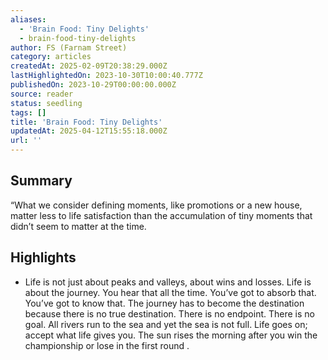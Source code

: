 ```yaml
---
aliases:
  - 'Brain Food: Tiny Delights'
  - brain-food-tiny-delights
author: FS (Farnam Street)
category: articles
createdAt: 2025-02-09T20:38:29.000Z
lastHighlightedOn: 2023-10-30T10:00:40.777Z
publishedOn: 2023-10-29T00:00:00.000Z
source: reader
status: seedling
tags: []
title: 'Brain Food: Tiny Delights'
updatedAt: 2025-04-12T15:55:18.000Z
url: ''
---
```

## Summary

“What we consider defining moments, like promotions or a new house, matter less to life satisfaction than the accumulation of tiny moments that didn’t seem to matter at the time.

## Highlights

- Life is not just about peaks and valleys, about wins and losses. Life is about the journey. You hear that all the time. You’ve got to absorb that. You’ve got to know that. The journey has to become the destination because there is no true destination. There is no endpoint. There is no goal. All rivers run to the sea and yet the sea is not full. Life goes on; accept what life gives you. The sun rises the morning after you win the championship or lose in the first round .
